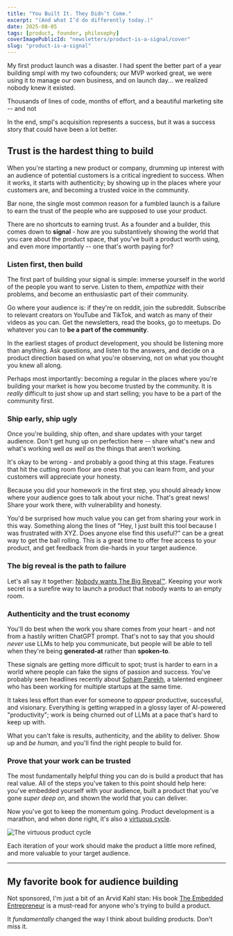 ```yaml
---
title: "You Built It. They Didn’t Come."
excerpt: "(And what I’d do differently today.)"
date: 2025-08-05
tags: [product, founder, philosophy]
coverImagePublicId: "newsletters/product-is-a-signal/cover"
slug: "product-is-a-signal"
---
```


My first product launch was a disaster. I had spent the better part of a year building smpl with my two cofounders; our MVP worked great, we were using it to manage our own business, and on launch day... we realized nobody knew it existed.

Thousands of lines of code, months of effort, and a beautiful marketing site -- and not

In the end, smpl's acquisition represents a success, but it was a success story that could have been a lot better.

## Trust is the hardest thing to build

When you're starting a new product or company, drumming up interest with an audience of potential customers is a critical ingredient to success. When it works, it starts with authenticity; by showing up in the places where your customers are, and becoming a trusted voice in the community.

Bar none, the single most common reason for a fumbled launch is a failure to earn the trust of the people who are supposed to use your product.

There are no shortcuts to earning trust. As a founder and a builder, this comes down to **signal** - how are you substantively showing the world that you care about the product space, that you've built a product worth using, and even more importantly -- one that's worth paying for?

### Listen first, then build

The first part of building your signal is simple: immerse yourself in the world of the people you want to serve. Listen to them, _empathize_ with their problems, and become an enthusiastic part of their community.

Go where your audience is: if they're on reddit, join the subreddit. Subscribe to relevant creators on YouTube and TikTok, and watch as many of their videos as you can. Get the newsletters, read the books, go to meetups. Do whatever you can to **be a part of the community**.

In the earliest stages of product development, you should be listening more than anything. Ask questions, and listen to the answers, and decide on a product direction based on what you're observing, not on what you thought you knew all along.

Perhaps most importantly: becoming a regular in the places where you're building your market is how you become trusted by the community. It is _really_ difficult to just show up and start selling; you have to be a part of the community first.

### Ship early, ship ugly

Once you're building, ship often, and share updates with your target audience. Don't get hung up on perfection here -- share what's new and what's working well _as well as_ the things that aren't working.

It's okay to be wrong - and probably a good thing at this stage. Features that hit the cutting room floor are ones that you can learn from, and your customers will appreciate your honesty.

Because you did your homework in the first step, you should already know where your audience goes to talk about your niche. That's great news! Share your work there, with vulnerability and honesty.

You'd be surprised how much value you can get from sharing your work in this way. Something along the lines of "Hey, I just built this tool because I was frustrated with XYZ. Does anyone else find this useful?" can be a great way to get the ball rolling. This is a great time to offer free access to your product, and get feedback from die-hards in your target audience.

### The big reveal is the path to failure

Let's all say it together: [Nobody wants The Big Reveal™️](https://mikebifulco.com/newsletter/nobody-wants-a-big-reveal). Keeping your work secret is a surefire way to launch a product that nobody wants to an empty room.

### Authenticity and the trust economy

You'll do best when the work you share comes from your heart - and not from a hastily written ChatGPT prompt. That's not to say that you should _never_ use LLMs to help you communicate, but people will be able to tell when they're being **generated-at** rather than **spoken-to**.

These signals are getting more difficult to spot; trust is harder to earn in a world where people can fake the signs of passion and success. You've probably seen headlines recently about [Soham Parekh](https://techcrunch.com/2025/07/03/who-is-soham-parekh-the-serial-moonlighter-silicon-valley-startups-cant-stop-hiring/), a talented engineer who has been working for multiple startups at the same time.

It takes less effort than ever for someone to _appear_ productive, successful, and visionary. Everything is getting wrapped in a glossy layer of AI-powered "productivity"; work is being churned out of LLMs at a pace that's hard to keep up with.

What you can't fake is results, authenticity, and the ability to deliver. Show up and _be human,_ and you'll find the right people to build for.

### Prove that your work can be trusted

The most fundamentally helpful thing you can do is build a product that has real value. All of the steps you've taken to this point should help here: you've embedded yourself with your audience, built a product that you've gone _super deep on_, and shown the world that you can deliver.

Now you've got to keep the momentum going. Product development is a marathon, and when done right, it's also a [virtuous cycle](https://mikebifulco.com/newsletter/eraser-or-wrecking-ball).

<Image
  publicId="newsletters/eraser-or-wrecking-ball/product-cycle"
  alt="The virtuous   product cycle"
  caption="The virtuous product cycle"
/>

Each iteration of your work should make the product a little more refined, and more valuable to your target audience.

---

## My favorite book for audience building

Not sponsored, I'm just a bit of an Arvid Kahl stan: His book [The Embedded Entrepreneur](https://www.theembeddedentrepreneur.com/?utm_source=mikebifulco.com&utm_medium=newsletter&utm_campaign=product-is-a-signal) is a must-read for anyone who's trying to build a product.

It _fundamentally_ changed the way I think about building products. Don't miss it.
